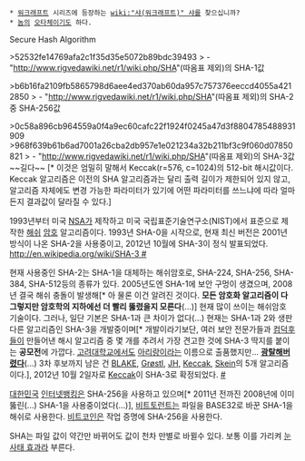  * [[워크래프트]] 시리즈에 등장하는 [[wiki:"샤(워크래프트)" 샤]]를 찾으십니까?
 * [[놈]]의 [[오타체]]이기도 하다.
Secure Hash Algorithm

>52532fe14769afa2c1f35d35e5072b89bdc39493
> - "http://www.rigvedawiki.net/r1/wiki.php/SHA"(따옴표 제외)의 SHA-1값

>b6b16fa2109fb5865798d6aee4ed370ab60da957c757376eeccd4055a4212850
> - "http://www.rigvedawiki.net/r1/wiki.php/SHA"(따옴표 제외)의 SHA-2중 SHA-256값

>0c58a896cb964559a0f4a9ec60cafc22f1924f0245a47d3f8804785488931909
>968f639b61b6ad7001a26cba2db957e1e021234a32b211bf3c9f060d07850821
> - "http://www.rigvedawiki.net/r1/wiki.php/SHA"(따옴표 제외)의 SHA-3값 ~~길다~~ [* 이것은 엄밀히 말해서 Keccak(r=576, c=1024)의 512-bit 해시값이다. Keccak 알고리즘은 이전의 SHA 알고리즘과는 달리 출력 길이가 제한되어 있지 않고, 알고리즘 자체에도 변경 가능한 파라미터가 있기에 어떤 파라미터를 쓰느냐에 따라 얼마든지 결과값이 달라질 수 있다.]

1993년부터 미국 [[NSA]]가 제작하고 미국 국립표준기술연구소(NIST)에서 표준으로 제작한 [[해쉬]] [[암호]] 알고리즘이다. 1993년 SHA-0을 시작으로, 현재 최신 버전은 2001년 방식이 나온 SHA-2을 사용중이고, 2012년 10월에 SHA-3이 정식 발표되었다. [[http://en.wikipedia.org/wiki/SHA-3 #]]

현재 사용중인 SHA-2는 SHA-1을 대체하는 해쉬암호로, SHA-224, SHA-256, SHA-384, SHA-512등의 종류가 있다. 2005년도엔 SHA-1에 보안 구멍이 생겼으며, 2008년 결국 해쉬 충돌이 발생해[* 아 물론 이건 알려진 것이다. '''모든 암호화 알고리즘이 다 그렇지만 암호학의 지하에선 더 빨리 뚫렸을지 모른다'''(...)] 현재 많이 쓰이는 해쉬암호 기술이다. 그러나, 일단 기본은 SHA-1과 큰 차이가 없다(...) 현재는 SHA-1과 2와 생판다른 알고리즘인 SHA-3을 개발중이며[* 개발이라기보단, 여러 보안 전문가들과 [[컴덕후]]들이 만들어낸 해시 알고리즘 중 몇 개를 추려서 가장 견고한 것에 SHA-3 딱지를 붙이는 '''공모전'''에 가깝다. [[고려대학교]]에서도 [[아리랑]]이라는 이름으로 출품했지만... '''[[광탈]]해버렸다'''(...) 3차 후보까지 남은 건 [http://131002.net/blake BLAKE], [http://www.groestl.info Grøstl], [http://www3.ntu.edu.sg/home/wuhj/research/jh/index.html JH], [http://keccak.noekeon.org Keccak], [http://www.skein-hash.info Skein]의 5개 알고리즘이다.], 2012년 10월 2일자로 [http://keccak.noekeon.org Keccak]이 SHA-3로 확정되었다. [http://www.nist.gov/itl/csd/sha-100212.cfm #]

[[대한민국]] [[인터넷뱅킹]]은 SHA-256을 사용하고 있으며[* 2011년 전까진 2008년에 이미 뚫린(...) SHA-1을 사용중이었다(...)], [[비트토런트]]는 파일을 BASE32로 바꾼 SHA-1을 해쉬로 사용한다. [[비트코인]]은 작업 증명에 SHA-256을 사용한다.

SHA는 파일 값이 약간만 바뀌어도 값이 천차 만별로 바뀔수 있다. 보통 이를 가리켜 [[눈사태 효과]]라 부른다.
